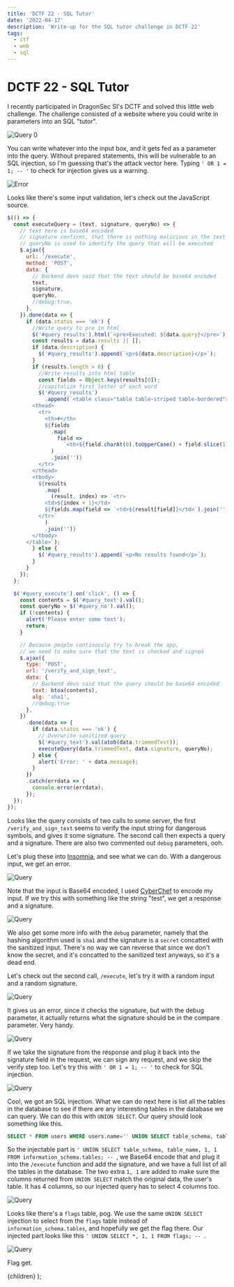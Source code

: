 ```yaml
---
title: 'DCTF 22 - SQL Tutor'
date: '2022-04-17'
description: 'Write-up for the SQL tutor challenge in DCTF 22'
tags:
  - ctf
  - web
  - sql
---
```



# DCTF 22 - SQL Tutor

I recently participated in DragonSec SI's DCTF and solved this little web challenge. The challenge consisted of a website where you could write in parameters into an SQL "tutor".

![Query 0](/assets/blog/dctf-sql-tutor/query-00.jpg)

You can write whatever into the input box, and it gets fed as a parameter into the query. Without prepared statements, this will be vulnerable to an SQL injection, so I'm guessing that's the attack vector here. Typing `' OR 1 = 1; -- '` to check for injection gives us a warning.

![Error](/assets/blog/dctf-sql-tutor/error-00.jpg)

Looks like there's some input validation, let's check out the JavaScript source.

```js
$(() => {
  const executeQuery = (text, signature, queryNo) => {
    // text here is base64 encoded
    // signature confirms, that there is nothing malicious in the text
    // queryNo is used to identify the query that will be executed
    $.ajax({
      url: '/execute',
      method: 'POST',
      data: {
        // Backend devs said that the text should be base64 encoded
        text,
        signature,
        queryNo,
        //debug:true,
      },
    }).done(data => {
      if (data.status === 'ok') {
        //Write query to pre in html
        $('#query_results').html(`<pre>Executed: ${data.query}</pre>`);
        const results = data.results || [];
        if (data.description) {
          $('#query_results').append(`<p>${data.description}</p>`);
        }
        if (results.length > 0) {
          //Write results into html table
          const fields = Object.keys(results[0]);
          //capitalize first letter of each word
          $('#query_results')
            .append(`<table class="table table-striped table-bordered">
        <thead>
          <tr>
            <th>#</th>
            ${fields
              .map(
                field =>
                  `<th>${field.charAt(0).toUpperCase() + field.slice(1)}</th>`
              )
              .join('')}
          </tr>
        </thead>
        <tbody>
          ${results
            .map(
              (result, index) => `<tr>
            <td>${index + 1}</td>
            ${fields.map(field => `<td>${result[field]}</td>`).join('')}
          </tr>`
            )
            .join('')}
        </tbody>
      </table>`);
        } else {
          $('#query_results').append(`<p>No results found</p>`);
        }
      }
    });
  };

  $('#query_execute').on('click', () => {
    const contents = $('#query_text').val();
    const queryNo = $('#query_no').val();
    if (!contents) {
      alert('Please enter some text');
      return;
    }

    // Because people continously try to break the app,
    // we need to make sure that the text is checked and signed
    $.ajax({
      type: 'POST',
      url: '/verify_and_sign_text',
      data: {
        // Backend devs said that the query should be base64 encoded
        text: btoa(contents),
        alg: 'sha1',
        //debug:true
      },
    })
      .done(data => {
        if (data.status === 'ok') {
          // Overwrite sanitized query
          $('#query_text').val(atob(data.trimmedText));
          executeQuery(data.trimmedText, data.signature, queryNo);
        } else {
          alert('Error: ' + data.message);
        }
      })
      .catch(errdata => {
        console.error(errdata);
      });
  });
});
```

Looks like the query consists of two calls to some server, the first `/verify_and_sign_text` seems to verify the input string for dangerous symbols, and gives it some signature. The second call then expects a query and a signature. There are also two commented out `debug` parameters, ooh.

Let's plug these into [Insomnia](https://insomnia.rest/), and see what we can do. With a dangerous input, we get an error.

![Query](/assets/blog/dctf-sql-tutor/query-01.jpg)

Note that the input is Base64 encoded, I used [CyberChef](https://gchq.github.io/CyberChef/) to encode my input. If we try this with something like the string "test", we get a response and a signature.

![Query](/assets/blog/dctf-sql-tutor/query-02.jpg)

We also get some more info with the `debug` parameter, namely that the hashing algorithm used is `sha1` and the signature is a `secret` concatted with the sanitized input. There's no way we can reverse that since we don't know the secret, and it's concatted to the sanitized text anyways, so it's a dead end.

Let's check out the second call, `/execute`, let's try it with a random input and a random signature.

![Query](/assets/blog/dctf-sql-tutor/query-03.jpg)

It gives us an error, since it checks the signature, but with the debug parameter, it actually returns what the signature should be in the compare parameter. Very handy.

![Query](/assets/blog/dctf-sql-tutor/query-04.jpg)

If we take the signature from the response and plug it back into the signature field in the request, we can sign any request, and we skip the verify step too. Let's try this with `' OR 1 = 1; -- '` to check for SQL injection.

![Query](/assets/blog/dctf-sql-tutor/query-05.jpg)

Cool, we got an SQL injection. What we can do next here is list all the tables in the database to see if there are any interesting tables in the database we can query. We can do this with `UNION SELECT`. Our query should look something like this.

```sql
SELECT * FROM users WHERE users.name='' UNION SELECT table_schema, table_name, 1, 1 FROM information_schema.tables; -- '
```

So the injectable part is `' UNION SELECT table_schema, table_name, 1, 1 FROM information_schema.tables; -- `, we Base64 encode that and plug it into the `/execute` function and add the signature, and we have a full list of all the tables in the database. The two extra `1, 1` are added to make sure the columns returned from `UNION SELECT` match the original data, the user's table. It has 4 columns, so our injected query has to select 4 columns too.

![Query](/assets/blog/dctf-sql-tutor/query-06.jpg)

Looks like there's a `flags` table, pog. We use the same `UNION SELECT` injection to select from the `flags` table instead of `information_schema.tables`, and hopefully we get the flag there. Our injected part looks like this `' UNION SELECT *, 1, 1 FROM flags; -- `.

![Query](/assets/blog/dctf-sql-tutor/query-07.jpg)

Flag get.

  <PageLayout withBackButton>
    <BlogPost title="hakke.ro | DCTF 22 - SQL Tutor">{children}</BlogPost>
  </PageLayout>
);
